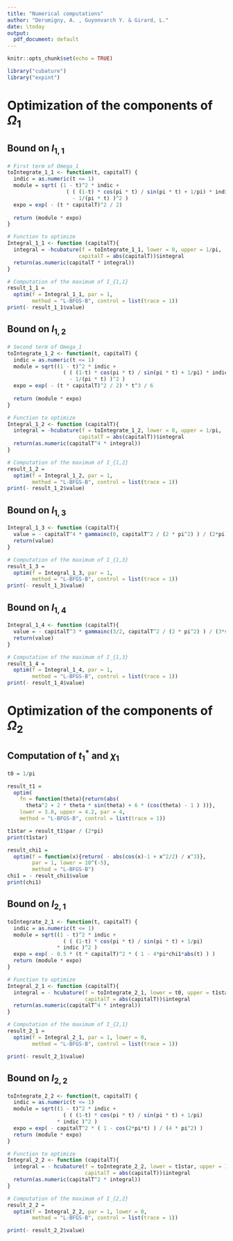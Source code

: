 ```yaml
---
title: "Numerical computations"
author: "Derumigny, A. , Guyonvarch Y. & Girard, L."
date: \today
output:
  pdf_document: default
---
```


```r
knitr::opts_chunk$set(echo = TRUE)
```

```r
library("cubature")
library("expint")
```


# Optimization of the components of $\Omega_1$

## Bound on $I_{1,1}$

```r
# First term of Omega_1
toIntegrate_1_1 <- function(t, capitalT) {
  indic = as.numeric(t <= 1)
  module = sqrt( (1 - t)^2 * indic + 
                   ( ( (1-t) * cos(pi * t) / sin(pi * t) + 1/pi) * indic 
                     - 1/(pi * t) )^2 )
  expo = exp( - (t * capitalT)^2 / 2)
  
  return (module * expo)
}

# Function to optimize
Integral_1_1 <- function (capitalT){
  integral = -hcubature(f = toIntegrate_1_1, lower = 0, upper = 1/pi,
                       capitalT = abs(capitalT))$integral
  return(as.numeric(capitalT * integral))
}

# Computation of the maximum of I_{1,1}
result_1_1 = 
  optim(f = Integral_1_1, par = 1,
        method = "L-BFGS-B", control = list(trace = 1))
print(- result_1_1$value)
```

## Bound on $I_{1,2}$

```r
# Second term of Omega_1
toIntegrate_1_2 <- function(t, capitalT) {
  indic = as.numeric(t <= 1)
  module = sqrt((1 - t)^2 * indic + 
                  ( ( (1-t) * cos(pi * t) / sin(pi * t) + 1/pi) * indic 
                    - 1/(pi * t) )^2 )
  expo = exp( - (t * capitalT)^2 / 2) * t^3 / 6
  
  return (module * expo)
}

# Function to optimize
Integral_1_2 <- function (capitalT){
  integral = -hcubature(f = toIntegrate_1_2, lower = 0, upper = 1/pi,
                       capitalT = abs(capitalT))$integral
  return(as.numeric(capitalT^4 * integral))
}

# Computation of the maximum of I_{1,2}
result_1_2 = 
  optim(f = Integral_1_2, par = 1,
        method = "L-BFGS-B", control = list(trace = 1))
print(- result_1_2$value)
```

## Bound on $I_{1,3}$

```r

Integral_1_3 <- function (capitalT){
  value = - capitalT^4 * gammainc(0, capitalT^2 / (2 * pi^2) ) / (2*pi)
  return(value)
}

# Computation of the maximum of I_{1,3}
result_1_3 = 
  optim(f = Integral_1_3, par = 1,
        method = "L-BFGS-B", control = list(trace = 1))
print(- result_1_3$value)
```

## Bound on $I_{1,4}$

```r

Integral_1_4 <- function (capitalT){
  value = - capitalT^3 * gammainc(3/2, capitalT^2 / (2 * pi^2) ) / (3*sqrt(2)*pi)
  return(value)
}

# Computation of the maximum of I_{1,3}
result_1_4 = 
  optim(f = Integral_1_4, par = 1,
        method = "L-BFGS-B", control = list(trace = 1))
print(- result_1_4$value)
```


# Optimization of the components of $\Omega_2$

## Computation of $t_1^*$ and $\chi_1$

```r
t0 = 1/pi

result_t1 = 
  optim(
    fn = function(theta){return(abs( 
      theta^2 + 2 * theta * sin(theta) + 6 * (cos(theta) - 1 ) ))},
    lower = 3.8, upper = 4.2, par = 4,
    method = "L-BFGS-B", control = list(trace = 1))

t1star = result_t1$par / (2*pi)
print(t1star)

result_chi1 = 
  optim(f = function(x){return( - abs(cos(x)-1 + x^2/2) / x^3)},
        par = 1, lower = 10^(-5),
        method = "L-BFGS-B")
chi1 = - result_chi1$value
print(chi1)
```

## Bound on $I_{2,1}$

```r

toIntegrate_2_1 <- function(t, capitalT) {
  indic = as.numeric(t <= 1)
  module = sqrt((1 - t)^2 * indic + 
                  ( ( (1-t) * cos(pi * t) / sin(pi * t) + 1/pi) 
			    * indic )^2 )
  expo = exp( - 0.5 * (t * capitalT)^2 * ( 1 - 4*pi*chi1*abs(t) ) )
  return (module * expo)
}

# Function to optimize
Integral_2_1 <- function (capitalT){
  integral = - hcubature(f = toIntegrate_2_1, lower = t0, upper = t1star,
                         capitalT = abs(capitalT))$integral
  return(as.numeric(capitalT^4 * integral))
}

# Computation of the maximum of I_{2,1}
result_2_1 = 
  optim(f = Integral_2_1, par = 1, lower = 0,
        method = "L-BFGS-B", control = list(trace = 1))

print(- result_2_1$value)
```



## Bound on $I_{2,2}$

```r

toIntegrate_2_2 <- function(t, capitalT) {
  indic = as.numeric(t <= 1)
  module = sqrt((1 - t)^2 * indic + 
                  ( ( (1-t) * cos(pi * t) / sin(pi * t) + 1/pi) 
			    * indic )^2 )
  expo = exp( - capitalT^2 * ( 1 - cos(2*pi*t) ) / (4 * pi^2) )
  return (module * expo)
}

# Function to optimize
Integral_2_2 <- function (capitalT){
  integral = - hcubature(f = toIntegrate_2_2, lower = t1star, upper = 1,
                         capitalT = abs(capitalT))$integral
  return(as.numeric(capitalT^2 * integral))
}

# Computation of the maximum of I_{2,2}
result_2_2 = 
  optim(f = Integral_2_2, par = 1, lower = 0,
        method = "L-BFGS-B", control = list(trace = 1))

print(- result_2_2$value)
```


